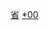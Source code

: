 {{Catnav|頁面分類|各種主題的頁面分類|依中国各省来作的分类|中国各省行政区划|广东行政区划||广东县级行政区|广东的县}}

[[Category:中国各省自治县|省]]
[[Category:广东省县份|*00]]